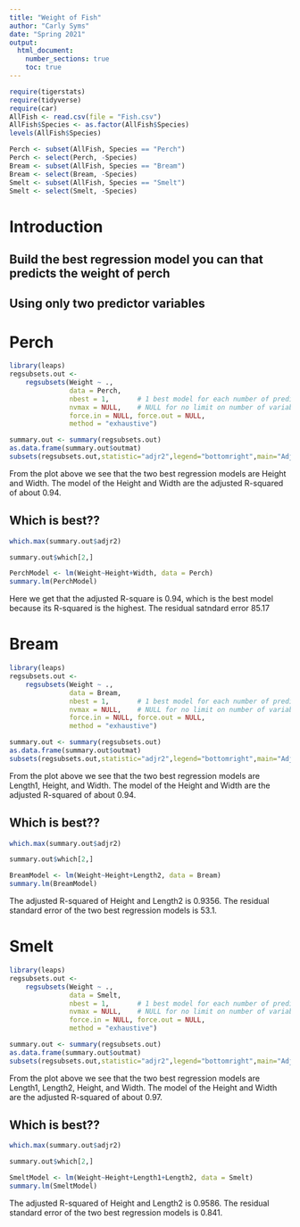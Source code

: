 ```yaml
---
title: "Weight of Fish"
author: "Carly Syms"
date: "Spring 2021"
output: 
  html_document:
    number_sections: true
    toc: true
---
```



```r
require(tigerstats)
require(tidyverse)
require(car)
AllFish <- read.csv(file = "Fish.csv")
AllFish$Species <- as.factor(AllFish$Species)
levels(AllFish$Species)
```

```r
Perch <- subset(AllFish, Species == "Perch")
Perch <- select(Perch, -Species)
Bream <- subset(AllFish, Species == "Bream")
Bream <- select(Bream, -Species)
Smelt <- subset(AllFish, Species == "Smelt")
Smelt <- select(Smelt, -Species)
```


# Introduction

<!--In this section you explain what you are trying to show.  Where did the data come from?  What is the research or other question you are trying to answer?!-->

## Build the best regression model you can that predicts the weight of perch
## Using only two predictor variables  


# Perch

```r
library(leaps)
regsubsets.out <-
    regsubsets(Weight ~ .,
               data = Perch,
               nbest = 1,       # 1 best model for each number of predictors
               nvmax = NULL,    # NULL for no limit on number of variables
               force.in = NULL, force.out = NULL,
               method = "exhaustive")

summary.out <- summary(regsubsets.out)
as.data.frame(summary.out$outmat)
subsets(regsubsets.out,statistic="adjr2",legend="bottomright",main="Adjusted R^2")
```
  
From the plot above we see that the two best regression models are Height and Width. The model of the Height and Width are the adjusted R-squared of about 0.94.
  
## Which is best??  

```r
which.max(summary.out$adjr2)
```
```r
summary.out$which[2,]
```

```r
PerchModel <- lm(Weight~Height+Width, data = Perch)
summary.lm(PerchModel)
```

Here we get that the adjusted R-square is 0.94, which is the best model because its R-squared is the highest. The residual satndard error 85.17

# Bream

```r
library(leaps)
regsubsets.out <-
    regsubsets(Weight ~ .,
               data = Bream,
               nbest = 1,       # 1 best model for each number of predictors
               nvmax = NULL,    # NULL for no limit on number of variables
               force.in = NULL, force.out = NULL,
               method = "exhaustive")

summary.out <- summary(regsubsets.out)
as.data.frame(summary.out$outmat)
subsets(regsubsets.out,statistic="adjr2",legend="bottomright",main="Adjusted R^2")
```
  
From the plot above we see that the two best regression models are Length1, Height, and Width. The model of the Height and Width are the adjusted R-squared of about 0.94.
  
## Which is best??  

```r
which.max(summary.out$adjr2)
```
```r
summary.out$which[2,]
```

```r
BreamModel <- lm(Weight~Height+Length2, data = Bream)
summary.lm(BreamModel)
```

The adjusted R-squared of Height and Length2 is 0.9356. The residual standard error of the two best regression models is 53.1. 

# Smelt

```r
library(leaps)
regsubsets.out <-
    regsubsets(Weight ~ .,
               data = Smelt,
               nbest = 1,       # 1 best model for each number of predictors
               nvmax = NULL,    # NULL for no limit on number of variables
               force.in = NULL, force.out = NULL,
               method = "exhaustive")

summary.out <- summary(regsubsets.out)
as.data.frame(summary.out$outmat)
subsets(regsubsets.out,statistic="adjr2",legend="bottomright",main="Adjusted R^2")
```
  
From the plot above we see that the two best regression models are Length1, Length2, Height, and Width. The model of the Height and Width are the adjusted R-squared of about 0.97.
  
## Which is best??  

```r
which.max(summary.out$adjr2)
```
```r
summary.out$which[2,]
```

```r
SmeltModel <- lm(Weight~Height+Length1+Length2, data = Smelt)
summary.lm(SmeltModel)
```

The adjusted R-squared of Height and Length2 is 0.9586. The residual standard error of the two best regression models is 0.841. 


